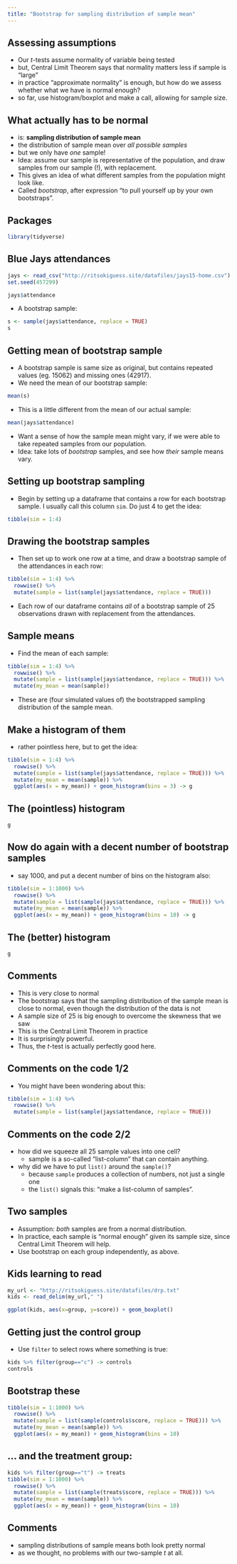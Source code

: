 ```yaml
---
title: "Bootstrap for sampling distribution of sample mean"
---
```


## Assessing assumptions

-   Our $t$-tests assume normality of variable being tested
-   but, Central Limit Theorem says that normality matters less if
    sample is "large"
-   in practice "approximate normality" is enough, but how do we assess
    whether what we have is normal enough?
-   so far, use histogram/boxplot and make a call, allowing for sample
    size.

## What actually has to be normal

-   is: **sampling distribution of sample mean**
-   the distribution of sample mean over *all possible samples*
-   but we only have *one* sample!
-   Idea: assume our sample is representative of the population, and
    draw samples from our sample (!), with replacement.
-   This gives an idea of what different samples from the population
    might look like.
-   Called *bootstrap*, after expression "to pull yourself up by your
    own bootstraps".

## Packages

```r
library(tidyverse)
```

## Blue Jays attendances

```r
jays <- read_csv("http://ritsokiguess.site/datafiles/jays15-home.csv")
set.seed(457299)
```

```r
jays$attendance
```

-   A bootstrap sample:

```r
s <- sample(jays$attendance, replace = TRUE)
s
```

## Getting mean of bootstrap sample

-   A bootstrap sample is same size as original, but contains repeated
    values (eg. 15062) and missing ones (42917).
-   We need the mean of our bootstrap sample:

```r
mean(s)
```

-   This is a little different from the mean of our actual sample:

```r
mean(jays$attendance)
```

-   Want a sense of how the sample mean might vary, if we were able to
    take repeated samples from our population.
-   Idea: take lots of *bootstrap* samples, and see how *their* sample
    means vary.

## Setting up bootstrap sampling

-   Begin by setting up a dataframe that contains a row for each
    bootstrap sample. I usually call this column `sim`. Do just 4 to get
    the idea:

```r
tibble(sim = 1:4)
```

## Drawing the bootstrap samples

-   Then set up to work one row at a time, and draw a bootstrap sample
    of the attendances in each row:

\small

```r
tibble(sim = 1:4) %>% 
  rowwise() %>% 
  mutate(sample = list(sample(jays$attendance, replace = TRUE)))
```

\normalsize

-   Each row of our dataframe contains *all* of a bootstrap sample of 25
    observations drawn with replacement from the attendances.

\normalsize

## Sample means

-   Find the mean of each sample:

\footnotesize

```r
tibble(sim = 1:4) %>% 
  rowwise() %>% 
  mutate(sample = list(sample(jays$attendance, replace = TRUE))) %>% 
  mutate(my_mean = mean(sample))
```

\normalsize

-   These are (four simulated values of) the bootstrapped sampling
    distribution of the sample mean.

## Make a histogram of them

-   rather pointless here, but to get the idea:

\footnotesize

```r
tibble(sim = 1:4) %>% 
  rowwise() %>% 
  mutate(sample = list(sample(jays$attendance, replace = TRUE))) %>% 
  mutate(my_mean = mean(sample)) %>% 
  ggplot(aes(x = my_mean)) + geom_histogram(bins = 3) -> g
```

\normalsize

## The (pointless) histogram

```r
g
```

## Now do again with a decent number of bootstrap samples

-   say 1000, and put a decent number of bins on the histogram also:

\footnotesize

```r
tibble(sim = 1:1000) %>% 
  rowwise() %>% 
  mutate(sample = list(sample(jays$attendance, replace = TRUE))) %>% 
  mutate(my_mean = mean(sample)) %>% 
  ggplot(aes(x = my_mean)) + geom_histogram(bins = 10) -> g
```

\normalsize

## The (better) histogram

```r
g
```

## Comments

-   This is very close to normal
-   The bootstrap says that the sampling distribution of the sample mean
    is close to normal, even though the distribution of the data is not
-   A sample size of 25 is big enough to overcome the skewness that we
    saw
-   This is the Central Limit Theorem in practice
-   It is surprisingly powerful.
-   Thus, the $t$-test is actually perfectly good here.

## Comments on the code 1/2

-   You might have been wondering about this:

```r
tibble(sim = 1:4) %>% 
  rowwise() %>% 
  mutate(sample = list(sample(jays$attendance, replace = TRUE)))
```

## Comments on the code 2/2

-   how did we squeeze all 25 sample values into one cell?
    -   sample is a so-called "list-column" that can contain anything.
-   why did we have to put `list()` around the `sample()`?
    -   because `sample` produces a collection of numbers, not just a
        single one
    -   the `list()` signals this: "make a list-column of samples".

## Two samples

-   Assumption: *both* samples are from a normal distribution.
-   In practice, each sample is "normal enough" given its sample size,
    since Central Limit Theorem will help.
-   Use bootstrap on each group independently, as above.

## Kids learning to read

```r
my_url <- "http://ritsokiguess.site/datafiles/drp.txt"
kids <- read_delim(my_url," ")
```

```r
ggplot(kids, aes(x=group, y=score)) + geom_boxplot()
```

## Getting just the control group

-   Use `filter` to select rows where something is true:

```r
kids %>% filter(group=="c") -> controls
controls
```

## Bootstrap these

```r
tibble(sim = 1:1000) %>% 
  rowwise() %>% 
  mutate(sample = list(sample(controls$score, replace = TRUE))) %>% 
  mutate(my_mean = mean(sample)) %>% 
  ggplot(aes(x = my_mean)) + geom_histogram(bins = 10) 
```

## ... and the treatment group:

```r
kids %>% filter(group=="t") -> treats
tibble(sim = 1:1000) %>% 
  rowwise() %>% 
  mutate(sample = list(sample(treats$score, replace = TRUE))) %>% 
  mutate(my_mean = mean(sample)) %>% 
  ggplot(aes(x = my_mean)) + geom_histogram(bins = 10) 
```

## Comments

-   sampling distributions of sample means both look pretty normal
-   as we thought, no problems with our two-sample $t$ at all.
